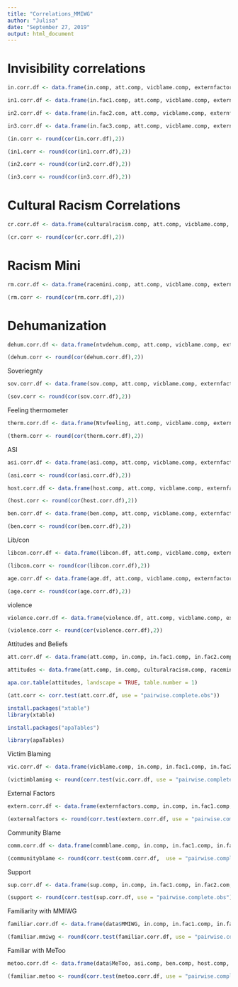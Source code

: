 ```yaml
---
title: "Correlations_MMIWG"
author: "Julisa"
date: "September 27, 2019"
output: html_document
---
```


# Invisibility correlations

```r

in.corr.df <- data.frame(in.comp, att.comp, vicblame.comp, externfactors.comp, commblame.comp, sup.comp)

in1.corr.df <- data.frame(in.fac1.comp, att.comp, vicblame.comp, externfactors.comp, commblame.comp, sup.comp)

in2.corr.df <- data.frame(in.fac2.com, att.comp, vicblame.comp, externfactors.comp, commblame.comp, sup.comp)

in3.corr.df <- data.frame(in.fac3.comp, att.comp, vicblame.comp, externfactors.comp, commblame.comp, sup.comp)

(in.corr <- round(cor(in.corr.df),2))

```

```r
(in1.corr <- round(cor(in1.corr.df),2))
```

```r
(in2.corr <- round(cor(in2.corr.df),2))

```

```r
(in3.corr <- round(cor(in3.corr.df),2))

```



# Cultural Racism Correlations
```r
cr.corr.df <- data.frame(culturalracism.comp, att.comp, vicblame.comp, externfactors.comp, commblame.comp, sup.comp)

(cr.corr <- round(cor(cr.corr.df),2))
```

# Racism Mini
```r
rm.corr.df <- data.frame(racemini.comp, att.comp, vicblame.comp, externfactors.comp, commblame.comp, sup.comp)

(rm.corr <- round(cor(rm.corr.df),2))
```

# Dehumanization

```r
dehum.corr.df <- data.frame(ntvdehum.comp, att.comp, vicblame.comp, externfactors.comp, commblame.comp, sup.comp)

(dehum.corr <- round(cor(dehum.corr.df),2))
```

Soveriegnty 
```r
sov.corr.df <- data.frame(sov.comp, att.comp, vicblame.comp, externfactors.comp, commblame.comp, sup.comp)

(sov.corr <- round(cor(sov.corr.df),2))
```

Feeling thermometer

```r
therm.corr.df <- data.frame(Ntvfeeling, att.comp, vicblame.comp, externfactors.comp, commblame.comp, sup.comp)

(therm.corr <- round(cor(therm.corr.df),2))
```

ASI
```r
asi.corr.df <- data.frame(asi.comp, att.comp, vicblame.comp, externfactors.comp, commblame.comp, sup.comp)

(asi.corr <- round(cor(asi.corr.df),2))


```

```r
host.corr.df <- data.frame(host.comp, att.comp, vicblame.comp, externfactors.comp, commblame.comp, sup.comp)

(host.corr <- round(cor(host.corr.df),2))
```

```r
ben.corr.df <- data.frame(ben.comp, att.comp, vicblame.comp, externfactors.comp, commblame.comp, sup.comp)

(ben.corr <- round(cor(ben.corr.df),2))
```

Lib/con

```r
libcon.corr.df <- data.frame(libcon.df, att.comp, vicblame.comp, externfactors.comp, commblame.comp, sup.comp)

(libcon.corr <- round(cor(libcon.corr.df),2))
```

```r
age.corr.df <- data.frame(age.df, att.comp, vicblame.comp, externfactors.comp, commblame.comp, sup.comp)

(age.corr <- round(cor(age.corr.df),2))
```

violence

```r
violence.corr.df <- data.frame(violence.df, att.comp, vicblame.comp, externfactors.comp, commblame.comp, sup.comp)

(violence.corr <- round(cor(violence.corr.df),2))
```

















Attitudes and Beliefs 

```r
att.corr.df <- data.frame(att.comp, in.comp, in.fac1.comp, in.fac2.comp, in.fac3.comp, culturalracism.comp, racemini.comp, ntvdehum.comp, sov.comp, ntvdehum.comp, Ntvfeeling, asi.comp, ben.comp, host.comp, libcon.df, age.df, violence.df)

attitudes <- data.frame(att.comp, in.comp, culturalracism.comp, racemini.comp)

apa.cor.table(attitudes, landscape = TRUE, table.number = 1)

(att.corr <- corr.test(att.corr.df, use = "pairwise.complete.obs"))

install.packages("xtable")
library(xtable)

install.packages("apaTables")

library(apaTables)


```

Victim Blaming 
```r
vic.corr.df <- data.frame(vicblame.comp, in.comp, in.fac1.comp, in.fac2.com, in.fac3.comp, culturalracism.comp, racemini.comp, ntvdehum.comp, sov.comp, ntvdehum.comp, Ntvfeeling, asi.comp, ben.comp, host.comp, libcon.df, age.df, violence.df)

(victimblaming <- round(corr.test(vic.corr.df, use = "pairwise.complete.obs"),2))
```

External Factors
```r
extern.corr.df <- data.frame(externfactors.comp, in.comp, in.fac1.comp, in.fac2.com, in.fac3.comp, culturalracism.comp, racemini.comp, ntvdehum.comp, sov.comp, ntvdehum.comp, Ntvfeeling, asi.comp, ben.comp, host.comp, libcon.df, age.df, violence.df)

(externalfactors <- round(corr.test(extern.corr.df, use = "pairwise.complete.obs"),2))
```

Community Blame
```r
comm.corr.df <- data.frame(commblame.comp, in.comp, in.fac1.comp, in.fac2.com, in.fac3.comp, culturalracism.comp, racemini.comp, ntvdehum.comp, sov.comp, ntvdehum.comp, Ntvfeeling, asi.comp, ben.comp, host.comp, libcon.df, age.df, violence.df)

(communityblame <- round(corr.test(comm.corr.df,  use = "pairwise.complete.obs"),2))
```

Support
```r
sup.corr.df <- data.frame(sup.comp, in.comp, in.fac1.comp, in.fac2.com, in.fac3.comp, culturalracism.comp, racemini.comp, ntvdehum.comp, sov.comp, ntvdehum.comp, Ntvfeeling, asi.comp, ben.comp, host.comp, libcon.df, age.df, violence.df)

(support <- round(corr.test(sup.corr.df, use = "pairwise.complete.obs"),2))
```

Familiarity with MMIWG
```r
familiar.corr.df <- data.frame(data$MMIWG, in.comp, in.fac1.comp, in.fac2.com, in.fac3.comp, culturalracism.comp, racemini.comp, ntvdehum.comp, sov.comp, ntvdehum.comp, Ntvfeeling, asi.comp, ben.comp, host.comp, libcon.df, age.df, violence.df)

(familiar.mmiwg <- round(corr.test(familiar.corr.df, use = "pairwise.complete.obs"),2))

```

Familiar with MeToo
```r
metoo.corr.df <- data.frame(data$MeToo, asi.comp, ben.comp, host.comp, libcon.df, age.df)

(familiar.metoo <- round(corr.test(metoo.corr.df, use = "pairwise.complete.obs"),2))

```



